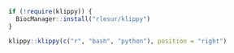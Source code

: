 <style>
  p {
    text-align: justify;
  }

  ul, ol {
    font-size: 16px;
  }

  #content.my-content {
    max-width: 1024px;
  }

  #content.fullwidth {
    margin-left: 0;
  }
</style>

<script src="https://unpkg.com/@popperjs/core@2"></script>
<script src="https://unpkg.com/tippy.js@6"></script>

<script>
var my_collapse_fn = function(e) {
  $("#sidebar").toggle();
  $("#content").toggleClass("fullwidth");
}

$(document).ready(function() {
  $("#content").addClass("my-content");

  setTimeout(function() {
    $("pre.sourceCode").each(function() {
      var pre = $(this);
      var lang = pre[0].classList[1];

      if (typeof lang !== "undefined") {
        tippy(pre[0], {
          content: lang.toUpperCase(),
          placement: "left"
        });
      }
    });
  }, 500);
  
  setTimeout(function() {
    var img = $("img.octicon");
    img.each(function(i, el) {
      el.parentNode.innerHTML = '<span class="octicon glyphicon glyphicon-copy"></span>'
    });
  }, 500);
});
</script>

<div id="my_menu_collapse" style="z-index: 9999; position: absolute; align-content: center; top: 5px; left: 5px; cursor: pointer;" onclick="my_collapse_fn()">
<span class="glyphicon glyphicon-menu-hamburger" style="display: fixed;"></span>
</div>

```r
if (!require(klippy)) {
  BiocManager::install("rlesur/klippy")
}

klippy::klippy(c("r", "bash", "python"), position = "right")
```
